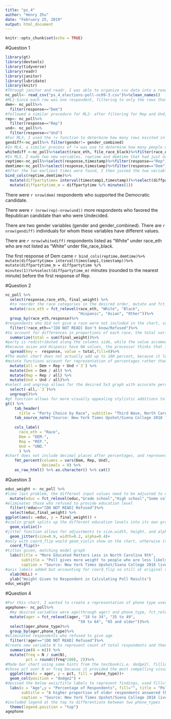 ```yaml
---
title: "ps_4"
author: "Henry Zhu"
date: "February 25, 2019"
output: html_document
---
```


```r
knitr::opts_chunk$set(echo = TRUE)
```

#Question 1
```r
library(gt)
library(devtools)
library(tidyverse)
library(readr)
library(janitor)
library(lubridate)
library(knitr)
#Through janitor and readr, I was able to organize csv data into a readable format and begin to parse through data
nc_poll<- read_csv("ps_4_elections-poll-nc09-3.csv")%>%clean_names()
#ML1-Since each row was one respondent, filtering to only the rows that had a Dem response allowed me them to count the number of remaining rows to see how many people supported Democratic candidate through nrow(), showed below in inline code
dem<- nc_poll%>%
  filter(response=="Dem")
#followed a similar procedure for ML2- after filtering for Rep and Und, I took the difference of the nrow()s to count how many more responses were Republican compared to Undecided
rep<- nc_poll%>%
  filter(response=="Rep")
und<- nc_poll%>%
  filter(response=="Und")
#For ML3, I used the != function to determine how many rows existed in which the two gender variables did not match and then counted the rows through nrow() in inline code
gendiff<-nc_poll%>% filter(gender!= gender_combined)
#In ML4, a similar process of != was use to determine how many people who were listed as White in race_eth was not in file_race_black. Filtering for "White" first allowed for only those rows to be shown in the race_eth column
whitediff <-nc_poll%>%select(race_eth, file_race_black)%>%filter(race_eth=="White",race_eth!=file_race_black)
#In ML5, I made two new variables, reptime and demtime that had just one value, the earliest response time. This was accomplished through filtering for each party and then using the head(n=1) function.
reptime<-nc_poll%>%select(response,timestamp)%>%filter(response=="Rep")%>%head(n=1)
demtime<-nc_poll%>%select(response,timestamp)%>%filter(response=="Dem")%>%head(n=1)
#After the two earliest times were found, I then joined the two variables through bind_cols and found the interval separating the two different timestamps, calling it diffpartytime. Through using the %/% minutes(1) function, I was able to convert their standard ymd to a readable minutes form.
bind_cols(reptime,demtime)%>%
  mutate(diffpartytime= interval(timestamp1,timestamp))%>%select(diffpartytime)%>% 
  mutate(diffpartytime_m = diffpartytime %/% minutes(1))
```
There were `r nrow(dem)` respondents who supported the Democratic candidate.

There were `r (nrow(rep)-nrow(und))` more respondents who favored the Republican candidate than who were Undecided.

There are two gender variables (gender and gender_combined). There are `r nrow(gendiff)` individuals for whom these variables have different values.

There are `r nrow(whitediff)` respondents listed as “White” under race_eth who are not listed as “White” under file_race_black.

The first response of Dem came `r bind_cols(reptime,demtime)%>%
  mutate(diffpartytime= interval(timestamp1,timestamp))%>%
  mutate(diffpartytime_m = diffpartytime %/% minutes(1))%>%select(diffpartytime_m)` minutes (rounded to the nearest minute) before the first response of Rep.

#Question 2  
```r
nc_poll %>%
  select(response,race_eth, final_weight) %>%
  #to reorder the race categories in the desired order, mutate and fct_relevel was used, this did not affect the actual values of race_eth
  mutate(race_eth = fct_relevel(race_eth, "White", "Black", 
                                "Hispanic", "Asian", "Other"))%>%
  group_by(race_eth,response)%>%
#respondents who did not give a race were not included in the chart, so they were removed from the dataset
  filter(!race_eth=="[DO NOT READ] Don't know/Refused")%>%
#to account for differences in proportions of each race, the total variable accumulates each weight given to the response type
  summarize(total = sum(final_weight))%>%
#party is redistributed along the columns side, while the value accomodates for the weighted percentages of each race in accordance to their proportional voting totals
#because asian and Hispanic have NA values, the processor thinks that it is adding up a NULL value and will make  the total value NULL, thus generating many NAs. Instead, fill=0 ensures it is adding 0 which preserves the numerical consistency of the values
  spread(key =  response, value = total,fill=0)%>%
#The model chart does not actually add up to 100 percent, because it leaves out third party(`3`) values. However, when calculating percentages, we must still include third party values so the all function accounts for all four potential choices that voters had
#mutate functions account for representation of percentages rather than constant values
  mutate(all = Dem + Rep + Und +`3`) %>% 
  mutate(Dem = Dem / all) %>% 
  mutate(Rep = Rep / all) %>% 
  mutate(Und = Und / all)%>%
#select and ungroup allows for the desired 5x3 graph with accurate percentages
  select(-all,-`3`)%>%
  ungroup()%>%
#gt function allows for more visually appealing stylistic additions to the chart, in accordance with title, subtitle, column labels
gt() %>% 
    tab_header(
      title = "Party Choice by Race", subtitle= "Third Wave, North Carolina’s 9th Congressional District, 2018") %>% 
    tab_source_note("Source: New York Times Upshot/Siena College 2018 live polls")%>%
    
    cols_label(
      race_eth = "Race",
      Dem = "DEM.",
      Rep = "REP.",
      Und = "UND."
      ) %>%
#chart does not include decimal places after percentages, and represents each value as a charater
    fmt_percent(columns = vars(Dem, Rep, Und),
                decimals = 0) %>% 
    as_raw_html() %>% as.character() %>% cat()
```

#Question 3
```r
educ_weight <- nc_poll %>% 
#like last problem, the different input values need to be adjusted to organize from top-down Grad/Professional Degree-> Grade School
  mutate(educ = fct_relevel(educ,"Grade school","High school","Some college or trade school","Bachelors' degree", "Graduate or Professional Degree")) %>%
#eliminates those who refused to provide education level
  filter(!educ=="[DO NOT READ] Refused")%>%
  select(educ,final_weight) %>%
ggplot(aes(x =educ, y = final_weight)) + 
#violin graph splits up the different education levels into its own groupings, almost like a facet-wrap but condensed onto one graph
  geom_violin()+
#jitter function allows for adjustments to size,width, height, and alpha(opacity), with minor changes to get my chart to match to best of ability
  geom_jitter(size=0.9, width=0.2, alpha=0.4)+
#only with coord_flip would geom_violin show on the chart, otherwise it would just be a straight line
  coord_flip()+
#titles given, matching model graph
  labs(title = "More Educated Matters Less in North Carolina 9th",
       subtitle = "Poll gives more weight to people who are less likely to participate in polls",
       caption = "Source: New York Times Upshot/Siena College 2018 live polls") +
#axis labels added but accounting for coord_flip so still at original x-y configuration
  xlab(NULL) +
  ylab("Weight Given to Respondent in Calculating Poll Results")
educ_weight
```

#Question 4
```r
#For this chart, I wanted to create a representation of phone type used to respond to poll,taken across various ages. Although faceting would work here for each age category, I thought the best representation would be include all the data on one graph and to color-code cell phone vs. landline. A bar chart worked the best, and I decided to create a numerical measure through finding the percentage of cell phone/landline users to total respondents for each age category.
agephone<- nc_poll%>% 
  #my desired variables were age(through ager) and phone_type, fct_relevel allowed for reorganization according to increasing age
  mutate(ager = fct_relevel(ager, "18 to 34", "35 to 49", 
                                "50 to 64", "65 and older"))%>%
  select(ager,phone_type)%>%
  group_by(ager,phone_type)%>% 
#eliminated respondents who refused to give age
  filter(!ager=="[DO NOT READ] Refused")%>%
#Create new variable N to represent count of total respondents and then found the frequency and percentage of each respondent according to independent variable(phone_type), rounded to 2 decimal places and converted into a percentage 
  summarize(N = n()) %>%
  mutate(freq = N / sum(N),
         pct = round((freq*100), 2))%>%
#Made bar chart using some hints from the textbook(i.e. dodge2), filling it by phone type to differentiate the two columns in each age category
#chose pct over N or freq because it provided the most compelling visual look at a decrease in cell phone use as age increases
  ggplot(aes(x = ager, y = pct, fill = phone_type))+
  geom_col(position = "dodge2") +
#devised the below axis/title labels to represent findings, used fill="" to leave out phone_type from appearing since the two color codes were self-explanatory with "Cell" and "Landline"
  labs(x = "Age",y = "Percentage of Respondents", fill="", title = "Poll Respondent Phone Type in NC 9th, by Age ",
       subtitle = "A higher proportion of older respondents answered through landlines",
       caption = "Source: New York Times Upshot/Siena College 2018 live polls") +
#included legend at the top to differentiate between two phone_types  
  theme(legend.position = "top")
agephone
```
